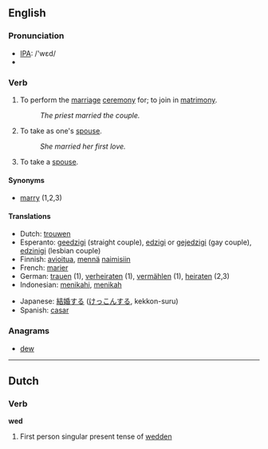 ==English==

===Pronunciation===
*[[w:IPA|IPA]]: /'wεd/
*{{audio|en-us-wed.ogg|Audio (US)}}

===Verb===
{{irregverb|'''to wed'''|'''[[weds]]'''|'''wed '''or''' [[wedded]]'''|'''wed '''or''' [[wedded]]'''|'''[[wedding]]'''}}

# {{transitive}} To perform the [[marriage]] [[ceremony]] for; to join in [[matrimony]].
#:''The priest married the couple.''
# {{transitive}} To take as one's [[spouse]].
#:''She married her first love.''
# {{intransitive}} To take a [[spouse]].
====Synonyms====
*[[marry]] (1,2,3)

====Translations====
{{top}}
*Dutch: [[trouwen]]
*Esperanto: [[geedzigi]] (straight couple), [[edzigi]] or [[gejedzigi]] (gay couple), [[edzinigi]] (lesbian couple)
*Finnish: [[avioitua]], [[mennä]] [[naimisiin]]
*French: [[marier]]
*German: [[trauen]] (1), [[verheiraten]] (1), [[vermählen]] (1), [[heiraten]] (2,3)
*Indonesian: [[nikah|menikahi]], [[nikah|menikah]]
{{mid}}
*Japanese: [[結婚]]する ([[けっこん]]する, kekkon-suru)
*Spanish: [[casar]]
{{bottom}}

===Anagrams===
*[[dew]]

----
==Dutch==

===Verb===
'''wed'''

# First person singular present tense of [[wedden]]